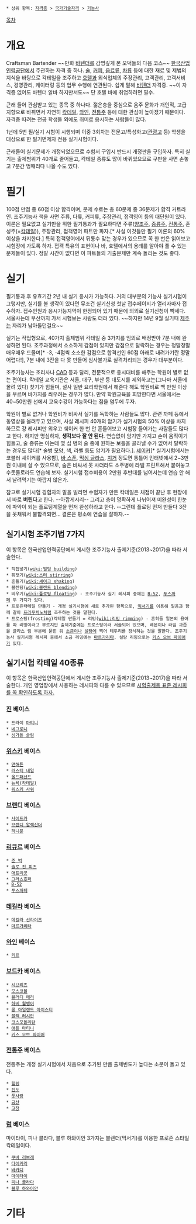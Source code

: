  * 상위 항목: [[자격증]] > [[국가기술자격]] > [[기능사]]

[[목차]]
= 개요 = 
Craftsman Bartender
~~만화 [[바텐더]]를 감명깊게 본 오덕들의 다음 코스~~
[[한국산업인력공단]]에서 주관하는 자격 중 하나. [[술]], [[커피]], [[음료]]류, [[차]]류 등에 대한 재료 및 제법의 지식을 바탕으로 칵테일을 조주하고 [[호텔]]과 외식업체의 주장관리, 고객관리, 고객서비스, 경영관리, 케이터링 등의 업무 수행에 연관된다. 쉽게 말해 [[바텐더]] 자격증. ~~이 자격증 없어도 바텐더 알바 하지만서도~~ 단 호텔 바에 취업하려면 필수.

근래 들어 관심받고 있는 종목 중 하나다. 젊은층을 중심으로 음주 문화가 개인적, 고급지향으로 바뀌면서 자연히 [[칵테일]], [[와인]], [[전통주]] 등에 대한 관심이 높아졌기 때문이다. 자격증 따려는 전공 학생들 외에도 취미로 응시하는 사람들이 많다.

1년에 5번 필/실기 시험이 시행되며 이중 3회차는 전문고/특성화고([[관광고]] 등) 학생을 대상으로 한 필기면제자 전용 실기시험이다.

근래들어 실기문제가 개정되었으므로 수험서 구입시 반드시 개정판을 구입하자. 특히 실기는 출제범위가 40개로 줄어들고, 칵테일 종류도 많이 바뀌었으므로 구판을 사면 손놓고 7분간 멍때리다 나올 수도 있다.


= 필기 =
100점 만점 중 60점 이상 합격이며, 문제 수로는 총 60문제 중 36문제가 합격 커트라인. 
조주기능사 책을 사면 주류, 다류, 커피류, 주장관리, 접객영어 등의 대단원이 있다. 이론은 필요없고 실기만을 위한 필기통과가 필요하다면 주류([[양조주]], [[증류주]], [[전통]]주, 혼성주(=[[칵테일]])), 주장관리, 접객영어 파트만 파자.[* 사실 이것들만 필기 이론의 60% 이상을 차지한다.] 특히 접객영어에서 뒤통수 맞는 경우가 있으므로 꼭 한 번은 읽어보고 시험장에 가도록 하자. 접객 특유의 표현이나 바, 호텔에서의 용례를 알아야 풀 수 있는 문제들이 있다. 정말 시간이 없다면 이 파트들의 기출문제만 계속 돌리는 것도 좋다.


= 실기 =
필기통과 후 유효기간 2년 내 실기 응시가 가능하다. 거의 대부분의 기능사 실기시험이 그렇지만, 실기를 볼 생각이 있다면 무조건 실기신청 첫날 접수페이지가 열리자마자 접수하자. 접수인원과 응시가능지역이 한정되어 있기 때문에 의외로 실기신청이 빡세다. 서울사는데 부산까지 가서 시험보는 사람도 더러 있다. ~~하지만 14년 9월 실기때 [[제주]]는 자리가 남아돌던걸요~~

실기는 작업형으로, 40가지 출제범위 칵테일 중 3가지를 임의로 배정받아 7분 내에 완성하면 된다. 조주과정에서 소소하게 감점이 있지만 감점으로 탈락하는 경우는 정말정말 매우매우 드물며[* -3, -4점씩 소소한 감점으로 합격선인 60점 아래로 내려가기란 정말 어렵다!], 7분 내에 3잔을 다 못 만들어 심사불가로 실격처리되는 경우가 대부분이다.

조주기능사는 조리사나 [[CAD]] 등과 달리, 전문적으로 응시대비를 해주는 학원이 별로 없는 편이다. 칵테일 교육기관은 서울, 대구, 부산 등 대도시를 제외하고는(그나마 서울에 몰려 있다) 찾기가 힘들며, 설사 일반 요리학원에서 해준다 해도 학원비로 백 만원 이상을 부르며 바가지를 씌우려는 경우가 많다. 만약 학원교육을 희망한다면 서울에서는 40~50만원 선에서 교육수강이 가능하다는 점을 염두에 두자.

학원이 별로 없거나 학원비가 비싸서 실기를 독학하는 사람들도 많다. 관련 까페 등에서 동영상을 올려두고 있으며, 사실 레시피 40개의 암기가 실기시험의 50% 이상을 차지하므로 걍 레시피만 외우고 쉐이커 한 번 안 흔들어보고 시험장 들어가는 사람들도 많다고 한다. 하지만 명심하자, '''생각보다 잘 안 된다.''' 연습없이 암기만 가지고 손이 움직이기 힘들고, 술 종류는 아는데 몇 십 병의 술 중에 원하는 보틀을 골라낼 수가 없어서 탈락하는 경우도 많다[* 술병 모양, 색, 라벨 등도 암기가 필요하다.]. [[셰이커]][* 실기시험에서는 코블러 셰이커를 사용함], [[바 스푼]], [[믹싱 글라스]], [[지거]] 정도면 통틀어 인터넷에서 2~3만원 이내에 살 수 있으므로, 술은 비싸서 못 사더라도 소주병에 라벨 프린트해서 붙여놓고 수돗물로라도 연습해 보자. 실기시험 접수비용이 2만원 후반대를 넘어서는데 연습 안 해서 날려먹기는 아깝지 않은가.

참고로 실기시험 경험자의 말을 빌리면 수험자가 만든 칵테일은 채점이 끝난 후 현장에서 바로 '''버린다'''고 한다. --아깝게시리-- 그리고 층이 명확하게 나뉘어져 미완성이 한눈에 파악이 되는 플로팅계열을 먼저 완성하라고 한다. --그런데 플로팅 먼저 만들다 3잔을 못채워서 불합격되면... 결론은 평소에 연습을 잘하자.--
== 실기시험 조주기법 7가지 ==
이 항목은 한국산업인력공단에서 게시한 조주기능사 출제기준(2013~2017)을 따라 서술한다.

 * 직접넣기([[wiki:빌딩 building]])
 * 휘젓기([[wiki:스터 stirring]])
 * 흔들기([[wiki:셰이크 shaking]])
 * 블렌딩([[wiki:블렌드 blending]])
 * 띄우기([[wiki:플로팅 floating]]) - 조주기능사 실기 레시피 중에는 [[B-52]], [[푸스까페]] 두 가지가 있다.
 * 프로즌칵테일 만들기 - 개정 실기시험에 새로 추가된 항목으로, [[믹서기]]를 이용해 얼음과 함께 갈아 [[프라푸치노]]처럼 조주하는 것을 말한다.
 * 프로스팅(frosting)칵테일 만들기 = 리밍([[wiki:리밍 rimming]]) - 흔히들 일본의 용어를 따 리밍이라고 부르지만 출제기준에는 프로스팅이라 서술되어 있으며, 레몬이나 라임 과즙을 글라스 림 부분에 묻힌 뒤 [[소금]]이나 [[설탕]]에 찍어 테두리를 장식하는 것을 말한다. 조주기능사 실기시험 레시피 중에서 소금 리밍에는 [[마르가리타]], 설탕 리밍으로는 [[키스 오브 파이어]]가 있다.


== 실기시험 칵테일 40종류 ==
이 항목은 한국산업인력공단에서 게시한 조주기능사 출제기준(2013~2017)을 따라 서술한다. 개인 영업장에서 사용하는 레시피와 다를 수 있으므로 [http://www.q-net.or.kr/cst006.do?id=cst00602&gSite=Q&gId= 시험출제용 표준 레시피를 꼭 확인하도록 하자.]

=== [[진]] 베이스 ===
 * 드라이 [[마티니]]
 * [[네그로니]]
 * [[싱가폴 슬링]]

=== [[위스키]] 베이스 ===
 * [[맨해튼]]
 * [[러스티 네일]]
 * [[올드패션드]]
 * [[뉴욕(칵테일)]]
 * [[위스키 사워]]

=== [[브랜디]] 베이스 ===
 * [[사이드카]]
 * [[브랜디 알렉산더]]
 * [[허니문]]

=== [[리큐르]] 베이스 ===
 * [[준 벅]]
 * [[슬로 진 피즈]]
 * [[애프리콧]]
 * [[그라스호퍼]]
 * [[B-52]]
 * [[푸스까페]]

=== [[데킬라]] 베이스 ===
 * [[데킬라 선라이즈]]
 * [[마르가리타]]

=== [[와인]] 베이스 ===
 * [[키르]]

=== [[보드카]] 베이스 ===
 * [[시브리즈]]
 * [[모스코뮬]]
 * [[블러디 메리]]
 * [[하비 월뱅어]]
 * [[롱 아일랜드 아이스티]]
 * [[블랙 러시안]]
 * [[코스모폴리탄]]
 * [[애플 마티니]]
 * [[키스 오브 파이어]]

=== [[전통주]] 베이스 ===
전통주는 개정 실기시험에서 처음으로 추가된 만큼 출제빈도가 높다는 소문이 돌고 있다.
 * [[힐링]]
 * [[진도]]
 * [[풋사랑]]
 * [[금산]]
 * [[고창]]

=== [[럼]] 베이스 ===
마이타이, 피나 콜라다, 블루 하와이안 3가지는 블렌더(믹서기)를 이용한 프로즌 스타일 칵테일이다.

 * [[쿠바 리브레]]
 * [[다이키리]]
 * [[바카디]]
 * [[마이타이]]
 * [[피나 콜라다]]
 * [[블루 하와이|블루 하와이안]]


= 기타 = 
